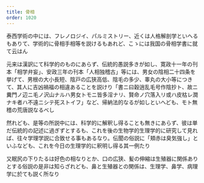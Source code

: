 ```yaml
---
title: 骨相
order: 1020
---
```


泰西学術の中には、フレノロジイ、パルミストリー、近くは人格解剖学といへるもありて、学術的に骨相手相等を説けるもあれど、こゝには我国の骨相学書に就て云はん


元来は漢訳にて科学的のものにあらず、伝統的愚説多きが如し、寛政十一年の刊本「相学弁妄」、安政三年の刊本「人相独稽古」等には、男女の陰相二十四条を挙げて、男根の大小長短、陰戸の広狭高低、陰毛の多少、睾丸の大小等につきて、其人に吉凶禍福の相違あることを説けり「書ニ曰穀逍乱毛号作陰抄ト、故ニ糞門ノ辺ニ毛ノ沢山ナルハ男女トモニ皆多淫ナリ、賢命ノ穴落入リ或ハ皮枯レ潤ナキ者ハ不遠ニシテ死ストイフ」など、帰納法的なるが如しといへども、モト無稽の荒唐説なるべし


然れども、是等の所説中には、科学的に解釈し得ることも無きにあらず、彼は単だ伝統的の記述に過ぎずとするも、これを後の生物学的生理学的に研究して見れば、往々学理学説に合致せる事もあるなり。伝聞の俗説に「頬赤は臭気強し」といふなども、これを今日の生理学的に釈明し得る其一例たり

又眠尻の下りたるは好色の相なりとか、口の広狭、髪の伸縮は生殖器に関係ありとする俗説の是非は知らざれども、鼻と生殖器との関係は、生理学、鼻学、病理学に於ても説く所なり
